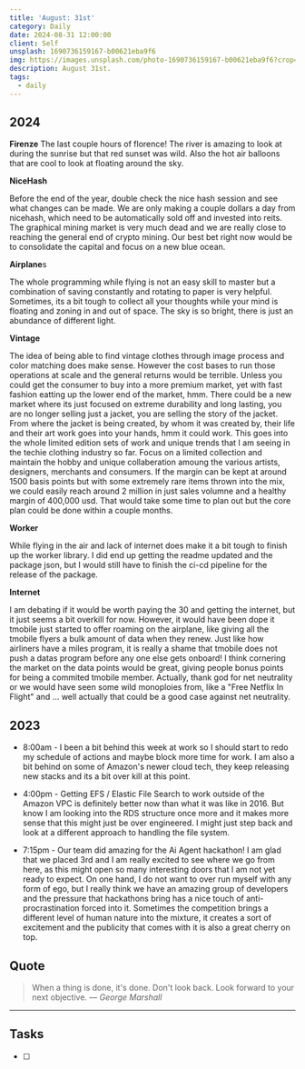 ```yaml
---
title: 'August: 31st'
category: Daily
date: 2024-08-31 12:00:00
client: Self
unsplash: 1690736159167-b00621eba9f6
img: https://images.unsplash.com/photo-1690736159167-b00621eba9f6?crop=entropy&cs=srgb&fm=jpg&ixid=MnwzNjM5Nzd8MHwxfHJhbmRvbXx8fHx8fHx8fDE2ODE3NDg2ODY&ixlib=rb-4.0.3&q=85
description: August 31st. 
tags:
  - daily
---
```



## 2024

**Firenze**
The last couple hours of florence!
The river is amazing to look at during the sunrise but that red sunset was wild.
Also the hot air balloons that are cool to look at floating around the sky.

**NiceHash**

Before the end of the year, double check the nice hash session and see what changes can be made.
We are only making a couple dollars a day from nicehash, which need to be automatically sold off and invested into reits.
The graphical mining market is very much dead and we are really close to reaching the general end of crypto mining.
Our best bet right now would be to consolidate the capital and focus on a new blue ocean.

**Airplane**s

The whole programming while flying is not an easy skill to master but a combination of saving constantly and rotating to paper is very helpful.
Sometimes, its a bit tough to collect all your thoughts while your mind is floating and zoning in and out of space.
The sky is so bright, there is just an abundance of different light.

**Vintage**

The idea of being able to find vintage clothes through image process and color matching does make sense.
However the cost bases to run those operations at scale and the general returns would be terrible.
Unless you could get the consumer to buy into a more premium market, yet with fast fashion eatting up the lower end of the market, hmm.
There could be a new market where its just focused on extreme durability and long lasting, you are no longer selling just a jacket, you are selling the story of the jacket.
From where the jacket is being created, by whom it was created by, their life and their art work goes into your hands, hmm it could work.
This goes into the whole limited edition sets of work and unique trends that I am seeing in the techie clothing industry so far. 
Focus on a limited collection and maintain the hobby and unique collaberation amoung the various artists, designers, merchants and consumers.
If the margin can be kept at around 1500 basis points but with some extremely rare items thrown into the mix, we could easily reach around 2 million in just sales volumne and a healthy margin of 400,000 usd.
That would take some time to plan out but the core plan could be done within a couple months.

**Worker**

While flying in the air and lack of internet does make it a bit tough to finish up the worker library.
I did end up getting the readme updated and the package json, but I would still have to finish the ci-cd pipeline for the release of the package.

**Internet**

I am debating if it would be worth paying the 30 and getting the internet, but it just seems a bit overkill for now.
However, it would have been dope it tmobile just started to offer roaming on the airplane, like giving all the tmobile flyers a bulk amount of data when they renew.
Just like how airliners have a miles program, it is really a shame that tmobile does not push a datas program before any one else gets onboard!
I think cornering the market on the data points would be great, giving people bonus points for being a commited tmobile member.
Actually, thank god for net neutrality or we would have seen some wild monoploies from, like a "Free Netflix In Flight" and ... well actually that could be a good case against net neutrality.


<Adsense />

## 2023

- 8:00am - I been a bit behind this week at work so I should start to redo my schedule of actions and maybe block more time for work. I am also a bit behind on some of Amazon's newer cloud tech, they keep releasing new stacks and its a bit over kill at this point.

- 4:00pm - Getting EFS / Elastic File Search to work outside of the Amazon VPC is definitely better now than what it was like in 2016. But know I am looking into the RDS structure once more and it makes more sense that this might just be over engineered. I might just step back and look at a different approach to handling the file system. 

- 7:15pm - Our team did amazing for the Ai Agent hackathon! I am glad that we placed 3rd and I am really excited to see where we go from here, as this might open so many interesting doors that I am not yet ready to expect. On one hand, I do not want to over run myself with any form of ego, but I really think we have an amazing group of developers and the pressure that hackathons bring has a nice touch of anti-procrastination forced into it. Sometimes the competition brings a different level of human nature into the mixture, it creates a sort of excitement and the publicity that comes with it is also a great cherry on top.

## Quote

> When a thing is done, it's done. Don't look back. Look forward to your next objective.
> — <cite>George Marshall</cite>

---

## Tasks

- [ ]